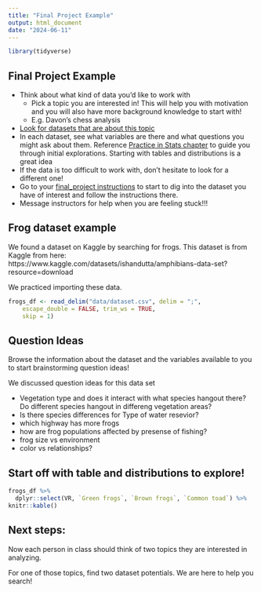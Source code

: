 ```yaml
---
title: "Final Project Example"
output: html_document
date: "2024-06-11"
---
```


```r
library(tidyverse)
```

## Final Project Example

- Think about what kind of data you’d like to work with
  -  Pick a topic you are interested in! This will help you with motivation and you will also have more background knowledge to start with!
  - E.g. Davon’s chess analysis
- [Look for datasets that are about this topic](https://datatrail-jhu.github.io/open-datasets/)
- In each dataset, see what variables are there and what questions you might ask about them. Reference [Practice in Stats chapter](https://datatrail-jhu.github.io/DataTrail/in-practice-using-stats.html) to guide you through initial explorations. Starting with tables and distributions is a great idea
- If the data is too difficult to work with, don’t hesitate to look for a different one!
- Go to your [final_project instructions](https://datatrail-jhu.github.io/DataTrail/github-and-final-data-project.html) to start to dig into the dataset you have of interest and follow the instructions there.
- Message instructors for help when you are feeling stuck!!!

## Frog dataset example

We found a dataset on Kaggle by searching for frogs.
This dataset is from Kaggle from here:
https://www.kaggle.com/datasets/ishandutta/amphibians-data-set?resource=download


We practiced importing these data.

```r
frogs_df <- read_delim("data/dataset.csv", delim = ";",
    escape_double = FALSE, trim_ws = TRUE,
    skip = 1)
```


## Question Ideas

Browse the information about the dataset and the variables available to you to start brainstorming question ideas!

We discussed question ideas for this data set

- Vegetation type and does it interact with what species hangout there? Do different species hangout in differeng vegetation areas?
- Is there species differences for Type of water resevior?
- which highway has more frogs
- how are frog populations affected by presense of fishing?
- frog size vs environment
- color vs relationships?

## Start off with table and distributions to explore!

```r
frogs_df %>%
  dplyr::select(VR, `Green frogs`, `Brown frogs`, `Common toad`) %>%
knitr::kable()
```

## Next steps: 

Now each person in class should think of two topics they are interested in analyzing. 

For one of those topics, find two dataset potentials. We are here to help you search!

